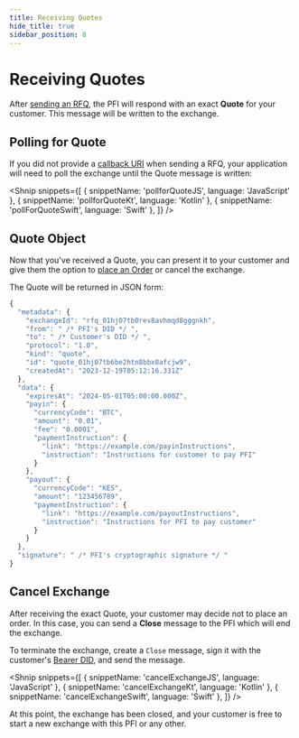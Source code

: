 ```yaml
---
title: Receiving Quotes
hide_title: true
sidebar_position: 8
---
```


<LanguageSwitcher languages="JavaScript, Kotlin, Swift" />

# Receiving Quotes

After [sending an RFQ](/docs/tbdex/wallet/send-rfq#send-rfq-to-pfi), the PFI will respond with an exact **Quote** for your customer. 
This message will be written to the exchange.

## Polling for Quote

If you did not provide a [callback URI](/docs/tbdex/wallet/send-rfq#send-rfq-to-pfi) when sending a RFQ, your application will need to poll the exchange until the Quote message is written:

<Shnip
  snippets={[
    { snippetName: 'pollforQuoteJS', language: 'JavaScript' },
    { snippetName: 'pollforQuoteKt', language: 'Kotlin' },
    { snippetName: 'pollForQuoteSwift', language: 'Swift' },
  ]}
/>

## Quote Object

Now that you've received a Quote, you can present it to your customer and give them the option to [place an Order](/docs/tbdex/wallet/place-order/) or cancel the exchange.

The Quote will be returned in JSON form:

```js
{
  "metadata": {
    "exchangeId": "rfq_01hj07tb0rev8avhmqd8gggnkh",
    "from": " /* PFI's DID */ ",    
    "to": " /* Customer's DID */ ",    
    "protocol": "1.0",
    "kind": "quote",
    "id": "quote_01hj07tb6be2htn8bbx8afcjw9",
    "createdAt": "2023-12-19T05:12:16.331Z"
  },
  "data": {
    "expiresAt": "2024-05-01T05:00:00.000Z",
    "payin": {
      "currencyCode": "BTC",
      "amount": "0.01",
      "fee": "0.0001",
      "paymentInstruction": {
        "link": "https://example.com/payinInstructions",
        "instruction": "Instructions for customer to pay PFI"
      }
    },
    "payout": {
      "currencyCode": "KES",
      "amount": "123456789",
      "paymentInstruction": {
        "link": "https://example.com/payoutInstructions",
        "instruction": "Instructions for PFI to pay customer"
      }
    }
  },
  "signature": " /* PFI's cryptographic signature */ "
}
```


## Cancel Exchange

After receiving the exact Quote, your customer may decide not to place an order. 
In this case, you can send a **Close** message to the PFI which will end the exchange.

To terminate the exchange, create a `Close` message, sign it with the customer's [Bearer DID](/docs/glossary#bearer-did), and send the message.

<Shnip
  snippets={[
    { snippetName: 'cancelExchangeJS', language: 'JavaScript' },
    { snippetName: 'cancelExchangeKt', language: 'Kotlin' },
    { snippetName: 'cancelExchangeSwift', language: 'Swift' },
  ]}
/>

At this point, the exchange has been closed, and your customer is free to start a new exchange with this PFI or any other.
